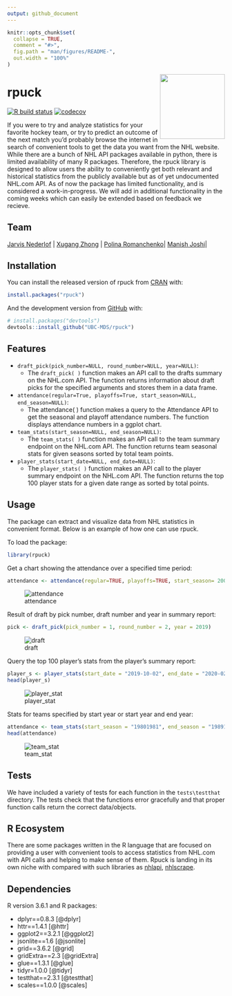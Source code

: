 ```yaml
---
output: github_document
---
```


<!-- README.md is generated from README.Rmd. Please edit that file -->

```r
knitr::opts_chunk$set(
  collapse = TRUE,
  comment = "#>",
  fig.path = "man/figures/README-",
  out.width = "100%"
)
```

<img src="img/rpuck_logo.png" width="150" align = "right">

# rpuck

<!-- badges: start -->
[![R build status](https://github.com/UBC-MDS/rpuck/workflows/R-CMD-check/badge.svg)](https://github.com/UBC-MDS/rpuck/actions) [![codecov](https://codecov.io/gh/UBC-MDS/rpuck/branch/master/graph/badge.svg)](https://codecov.io/gh/UBC-MDS/rpuck)

<!-- badges: end -->

If you were to try and analyze statistics for your favorite hockey team, or try to predict an outcome of the next match you'd probably browse the internet in search of convenient tools to get the data you want from the NHL website. While there are a bunch of NHL API packages available in python, there is limited availability of many R packages. Therefore, the rpuck library is designed to allow users the ability to conveniently get both relevant and historical statistics from the publicly available but as of yet undocumented NHL.com API. As of now the package has limited functionality, and is considered a work-in-progress. We will add in additional functionality in the coming weeks which can easily be extended based on feedback we recieve.

## Team

| [Jarvis Nederlof](https://github.com/jnederlo) | [Xugang Zhong](https://github.com/chuusan) | [Polina Romanchenko ](https://github.com/PolinaRomanchenko)| [Manish Joshi](https://github.com/ManishPJoshi)|


## Installation

You can install the released version of rpuck from [CRAN](https://CRAN.R-project.org) with:

``` r
install.packages("rpuck")
```

And the development version from [GitHub](https://github.com/) with:

``` r
# install.packages("devtools")
devtools::install_github("UBC-MDS/rpuck")
```

## Features

- `draft_pick(pick_number=NULL, round_number=NULL, year=NULL)`:
  - The `draft_pick( )` function makes an API call to the drafts summary on the NHL.com API. The function returns information about draft picks for the specified arguments and stores them in a data frame.
  
- `attendance(regular=True, playoffs=True, start_season=NULL, end_season=NULL)`:
  - The attendance( ) function makes a query to the Attendance API to get the seasonal and playoff attendance numbers. The function displays attendance numbers in a ggplot chart.
  
- `team_stats(start_season=NULL, end_season=NULL)`:
  - The `team_stats( )` function makes an API call to the team summary endpoint on the NHL.com API. The function returns team seasonal stats for given seasons sorted by total team points.
  
- `player_stats(start_date=NULL, end_date=NULL)`:
  - The `player_stats( )` function makes an API call to the player summary endpoint on the NHL.com API. The function returns the top 100 player stats for a given date range as sorted by total points.

## Usage

The package can extract and visualize data from NHL statistics in convenient format. Below is an example of how one can use rpuck.

To load the package: 

```r
library(rpuck)
```

Get a chart showing the attendance over a specified time period:

```r
attendance <- attendance(regular=TRUE, playoffs=TRUE, start_season= 2001, end_season=2018)
```

![attendance](img/attendance.png)

Result of draft by pick number, draft number and year in summary report:

```r
pick <- draft_pick(pick_number = 1, round_number = 2, year = 2019)
```

![draft](img/draft.png)

Query the top 100 player's stats from the player's summary report:

```r
player_s <- player_stats(start_date = "2019-10-02", end_date = "2020-02-28")
head(player_s)
```

![player_stat](img/player_stat.png)

Stats for teams specified by start year or start year and end year:

```r
attendance <- team_stats(start_season = "19801981", end_season = "19891990")
head(attendance)
```

![team_stat](img/team_stat.png)
  

  
## Tests

We have included a variety of tests for each function in the `tests\testthat` directory. The tests check that the functions error gracefully and that proper function calls return the correct data/objects.

## R Ecosystem 

There are some packages written in the R language that are focused on providing a user with convenient tools to access statistics from NHL.com with API calls and helping to make sense of them. Rpuck is landing in its own niche with compared with such libraries as [nhlapi](https://github.com/zamorarr/nhlapi), [nhlscrape](https://cran.r-project.org/web/packages/nhlscrape/index.html). 


## Dependencies
R version 3.6.1 and R packages:

- dplyr==0.8.3 [@dplyr]
- httr==1.4.1 [@httr]
- ggplot2==3.2.1 [@ggplot2]
- jsonlite==1.6 [@jsonlite]
- grid==3.6.2 [@grid]
- gridExtra==2.3 [@gridExtra]
- glue==1.3.1 [@glue]
- tidyr=1.0.0 [@tidyr]
- testthat==2.3.1 [@testthat]
- scales==1.0.0 [@scales]
